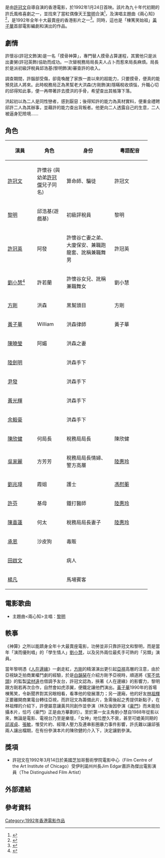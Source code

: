 {{Otheruses|神算 (2013年)|subject=一部香港的電影|other=一部臺灣的短片}}
{{Infobox Film
| name = 神算
| original_name = ''{{lang|en|The Magic Touch}}''
| image = File:電影《神算》影碟封面.jpg
| caption = 電影《神算》影碟封面
| director = [[許冠文|許冠文]]
| producer = 許冠文
| producer_2 = 李永洪
| writer = 許冠文<br>[[黃子華|黃子華]]
| starring =許冠文<br />[[黎明|黎明]]<br />[[許冠英|許冠英]]<br />[[劉小慧|劉小慧]]<br />[[方剛_(演員)|方剛]]<br />黃子華<br />[[陳曉瑩|陳曉瑩]]<br />[[陳欣健|陳欣健]]<br />
| production_supervisor = 黎永強
| music = [[劉以達|劉以達]]
| maintheme = 
| cinematography = [[邱禮濤|邱禮濤]]
| editing = [[陳德森|陳德森]]
| production_company = 許氏影業有限公司<br>
| distributor = 新寶娛樂有限公司(香港)
| released = {{flagicon|HKG|variant=1959}}{{film date|1992|1|24}}<br>
| runtime = 100分鐘
| country = {{英屬香港電影}}
| language = 粵語
| cn_name  = 
| hk_name  =
| tw_name  = 神算鯊鯊鯊
| budget = 
| gross = HK $36,399,307.00
| amg_id = 1:226648
| imdb_id = tt0095396
}}
{{engname|《神算》|''The Magic Touch''}}是由[[許冠文|許冠文]]自導自演的香港電影，於1992年1月24日首映。該片為九十年代初期的許氏風格喜劇之一，並找來了當紅偶像天王[[黎明|黎明]]合演<ref>{{cite news |language = 中文 |title = 黎明常向米高請教 獲益最大學曉自信 |publisher = 華僑日報 |pages = 22 |date = 1991-12-11 |access-date = 2019-12-23}}</ref>，及演唱主題曲《兩心知》<ref>{{cite news|language =中文|url =https://hk.on.cc/hk/bkn/cnt/entertainment/20170701/bkn-20170701154604789-0701_00862_001.html|title =74歲許冠文將再執導電影|publisher =東方日報|date =2017-07-01|access-date =2019-12-12|archive-url =https://web.archive.org/web/20170718223450/https://hk.on.cc/hk/bkn/cnt/entertainment/20170701/bkn-20170701154604789-0701_00862_001.html|archive-date =2017-07-18|dead-url =no}}</ref>，是1992年全年十大最賣座的香港影片之一<ref>{{Cite web|url =http://www.hkbo.com.hk/top10.html?year=1992|title =1992年全年十大最賣座香港影片|publisher =香港票房有限公司|language =中文|access-date =2019-12-12|archive-url =https://web.archive.org/web/20190216124854/http://www.hkbo.com.hk/top10.html?year=1992|archive-date =2019-02-16|dead-url =yes}}</ref>。同時，這也是「棟篤笑始祖」[[黃子華|黃子華]]首部電影編劇和演出的作品。

== 劇情 ==
許懷谷(許冠文飾演)是一名「摸骨神算」，專門替人摸骨占算運程，其實他只是派出妻舅(許冠英飾)協助而成功。一次替稅務局局長夫人占卜而惹來局長麻煩。局長於是派初級評稅員邱浩基(黎明飾演)審查許的收入。

調查期間，許腦部受傷，卻竟喚醒了家族一直以來的超能力，只要摸骨，便真的能預見該人將來。此時稅務局正為黑幫老大洪森(方剛飾演)隱瞞稅收煩惱，升職心切的邱得知此事，便一再帶著許去摸洪的手骨，希望查出其帳簿下落。

洪起初以為二人是同性戀者，感到厭惡；後得知許的能力為真材實料，便重金禮聘邱許二人為其辦事，並藉許的能力查出背叛者。他更向二人透露自己的生意，二人被逼身犯險境……

== 角色 ==
{| class="wikitable" width="400"
!width="80"|演員||width="80"|角色||width="140"|身份||width="100"|粵語配音
|-
|[[許冠文|許冠文]]||許懷谷 (與幼弟[[許冠傑|許冠傑]]兒子同名)||算命師、騙徒||許冠文
|-
|[[黎明|黎明]]||邱浩基(遊戲基)||初級評稅員||黎明
|-
|[[許冠英|許冠英]]||阿發||許懷谷亡妻之弟、大廈保安、兼職跑龍套、訛稱兼職舞男||許冠英
|-
|[[劉小慧|劉小慧]]<ref>{{cite news |language = 中文 |title = 與黎明許冠文合作 劉小慧未感有壓力 |publisher = 華僑日報 |pages = 13 |date = 1991-10-20 |access-date = 2019-12-23}}</ref>||許若蘭||許懷谷女兒、訛稱兼職舞女||劉小慧
|-
|[[方剛_(演員)|方剛]]||洪森||黑幫頭目||方剛
|-
|[[黃子華|黃子華]]||William||洪森律師||黃子華
|-
|[[陳曉瑩|陳曉瑩]]||阿媚||洪森之妻||
|-
|[[陸劍明|陸劍明]]||||洪森手下||
|-
|[[尹發|尹發]]||||洪森手下||
|-
|[[黃光輝|黃光輝]]||||洪森手下||
|-
|[[余毅豪|余毅豪]]||||洪森手下||
|-
|[[陳欣健|陳欣健]]||何局長||稅務局局長||陳欣健
|-
|[[吳家麗|吳家麗]]||方芳芳||稅務局局長情婦、警方高層||[[陸惠玲|陸惠玲]]
|-
|[[劉兆璋|劉兆璋]]||霞姐||護士||[[馮慰蘅|馮慰蘅]]
|-
|[[許芬|許芬]]||基母||鐵打醫師||[[陸惠玲|陸惠玲]]
|-
|[[陳喜蓮|陳喜蓮]]||何太||稅務局局長妻子||[[陸惠玲|陸惠玲]]
|-
|[[承恩|承恩]]||沙皮狗||毒販||
|-
|[[田啟文|田啟文]]||||病人||
|-
|[[楊凡|楊凡]]||||馬場賓客||
|}

== 電影歌曲 ==
*主題曲<兩心知>主唱：[[黎明|黎明]]

== 軼事 ==
《神算》之所以能躋身全年十大最賣座電影，功勞並非只靠許冠文和黎明，而是當年「演而優則唱」的「學生情人」[[劉小慧|劉小慧]]，以及另外兩位最炙手可熱的「另類」演員。

當年黎明憑《[[人在邊緣|人在邊緣]]》一劇走紅，[[方剛_(演員)|方剛]]的精湛演出更引起[[亞視|亞視]]高層的注意，由於亞視缺乏拍商業權鬥劇的經驗，於是[[白韻琹|白韻琹]]在介紹方剛予亞視時，順道將《[[誓不低頭_(無綫電視劇)|誓不低頭]]》的監製[[梁材遠|梁材遠]]也借調予友台，許冠文認為，挾著《人在邊緣》的影響力，黎明跟方剛若再次合作，自然會如虎添翼，便鐵定讓他們演出。[[黃子華|黃子華]]1990年的首場棟篤笑，令新聞界對其另眼相看，看準他的發展潛力；另一邊廂，他的好友[[林祖輝|林祖輝]]正要離開商業電台轉往亞視，而許冠文為籌備此片，急需後起之秀提供新點子，在林祖輝的介紹下，許便屬意讓黃共同創作並參演（林及後因參演《[[豪門_(電視劇)|豪門]]》而未能拍攝本片，恰巧《豪門》正是由方摹劃的）。至於第一女主角劉小慧自1988年從影以來，無論是電影、電視台乃至是樂壇，「女神」地位歷久不衰，甚至可媲美同期的[[邱淑貞|邱淑貞]]、[[張敏_(演員)|張敏]]，惟受片約、經理人壓力及連串影圈暴力事件影響，許氏難以讓邱張兩人讓出檔期，在有份參演本片的陳欣健的介入下，決定讓劉參演。

== 獎項 ==
*許冠文在1992年3月14日於美國芝加哥藝術學院電影中心（Film Centre of the Art Institute of Chicago）受伊利諾州州長Jim Edgar嘉許為傑出電影演員（The Distinguished Film Artist）

==外部連結==
{{imdb title|tt0105386|神算}}

== 參考資料 ==
{{reflist}}
{{portal bar|電影}}
{{許冠文}}
{{黎明}}

[[Category:1992年香港電影作品|Category:1992年香港電影作品]]